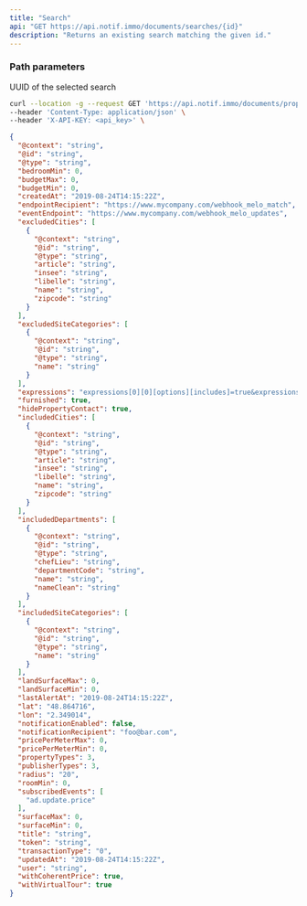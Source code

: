 ```yaml
---
title: "Search"
api: "GET https://api.notif.immo/documents/searches/{id}"
description: "Returns an existing search matching the given id."
---
```


### Path parameters

<ParamField path="id" type="string" required>
  UUID of the selected search
</ParamField>





<RequestExample>

```bash Example Request
curl --location -g --request GET 'https://api.notif.immo/documents/properties/{id}' \
--header 'Content-Type: application/json' \
--header 'X-API-KEY: <api_key>' \
```

</RequestExample>

<ResponseExample>

```json Response
{
  "@context": "string",
  "@id": "string",
  "@type": "string",
  "bedroomMin": 0,
  "budgetMax": 0,
  "budgetMin": 0,
  "createdAt": "2019-08-24T14:15:22Z",
  "endpointRecipient": "https://www.mycompany.com/webhook_melo_match",
  "eventEndpoint": "https://www.mycompany.com/webhook_melo_updates",
  "excludedCities": [
    {
      "@context": "string",
      "@id": "string",
      "@type": "string",
      "article": "string",
      "insee": "string",
      "libelle": "string",
      "name": "string",
      "zipcode": "string"
    }
  ],
  "excludedSiteCategories": [
    {
      "@context": "string",
      "@id": "string",
      "@type": "string",
      "name": "string"
    }
  ],
  "expressions": "expressions[0][0][options][includes]=true&expressions[0][0][options][strict]=true&expressions[1][0][word]=viager&expressions[1][0][options][includes]=true&expressions[1][0][options][strict]=true",
  "furnished": true,
  "hidePropertyContact": true,
  "includedCities": [
    {
      "@context": "string",
      "@id": "string",
      "@type": "string",
      "article": "string",
      "insee": "string",
      "libelle": "string",
      "name": "string",
      "zipcode": "string"
    }
  ],
  "includedDepartments": [
    {
      "@context": "string",
      "@id": "string",
      "@type": "string",
      "chefLieu": "string",
      "departmentCode": "string",
      "name": "string",
      "nameClean": "string"
    }
  ],
  "includedSiteCategories": [
    {
      "@context": "string",
      "@id": "string",
      "@type": "string",
      "name": "string"
    }
  ],
  "landSurfaceMax": 0,
  "landSurfaceMin": 0,
  "lastAlertAt": "2019-08-24T14:15:22Z",
  "lat": "48.864716",
  "lon": "2.349014",
  "notificationEnabled": false,
  "notificationRecipient": "foo@bar.com",
  "pricePerMeterMax": 0,
  "pricePerMeterMin": 0,
  "propertyTypes": 3,
  "publisherTypes": 3,
  "radius": "20",
  "roomMin": 0,
  "subscribedEvents": [
    "ad.update.price"
  ],
  "surfaceMax": 0,
  "surfaceMin": 0,
  "title": "string",
  "token": "string",
  "transactionType": "0",
  "updatedAt": "2019-08-24T14:15:22Z",
  "user": "string",
  "withCoherentPrice": true,
  "withVirtualTour": true
}
```

</ResponseExample>
